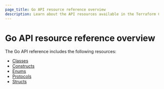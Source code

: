 ```yaml
---
page_title: Go API resource reference overview
description: Learn about the API resources available in the Terraform CDK library for golang.  
---
```


# Go API resource reference overview

The Go API reference includes the following resources:

- [Classes](/terraform/cdktf/api-reference/go/classes)
- [Constructs](/terraform/cdktf/api-reference/go/constructs)
- [Enums](/terraform/cdktf/api-reference/go/enums)
- [Protocols](/terraform/cdktf/api-reference/go/protocols)
- [Structs](/terraform/cdktf/api-reference/go/structs)